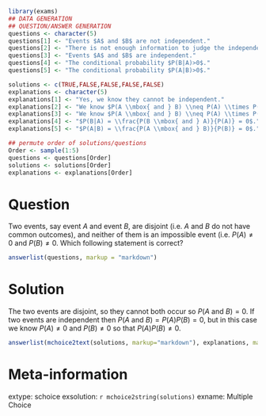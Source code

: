 ```r
library(exams)
## DATA GENERATION
## QUESTION/ANSWER GENERATION
questions <- character(5)
questions[1] <- "Events $A$ and $B$ are not independent."
questions[2] <- "There is not enough information to judge the independence/dependence between events $A$ and $B$."
questions[3] <- "Events $A$ and $B$ are independent."
questions[4] <- "The conditional probability $P(B|A)>0$."
questions[5] <- "The conditional probability $P(A|B)>0$."

solutions <- c(TRUE,FALSE,FALSE,FALSE,FALSE)
explanations <- character(5)
explanations[1] <- "Yes, we know they cannot be independent."
explanations[2] <- "We know $P(A \\mbox{ and } B) \\neq P(A) \\times P(B)$."
explanations[3] <- "We know $P(A \\mbox{ and } B) \\neq P(A) \\times P(B)$."
explanations[4] <- "$P(B|A) = \\frac{P(B \\mbox{ and } A)}{P(A)} = 0$."
explanations[5] <- "$P(A|B) = \\frac{P(A \\mbox{ and } B)}{P(B)} = 0$."

## permute order of solutions/questions
Order <- sample(1:5)
questions <- questions[Order]
solutions <- solutions[Order]
explanations <- explanations[Order]
```

Question
========

Two events, say event $A$ and event $B$, are disjoint (i.e. $A$ and
$B$ do not have common outcomes), and neither of
them is an impossible event (i.e.
$P(A) \neq 0$ and $P(B) \neq 0$. Which following statement is correct?

```r
answerlist(questions, markup = "markdown")
```

Solution
========

The two events are disjoint, so they cannot both occur so $P(A \mbox{ and } B) = 0$. If two events are independent then $P(A \mbox{ and } B) = P(A)P(B) = 0$, but in this case we know  $P(A) \neq 0$ and $P(B) \neq 0$ so that $P(A)P(B) \neq 0$.

```r
answerlist(mchoice2text(solutions, markup="markdown"), explanations, markup = "markdown")
```

Meta-information
================

extype: schoice
exsolution: `r mchoice2string(solutions)`
exname: Multiple Choice

